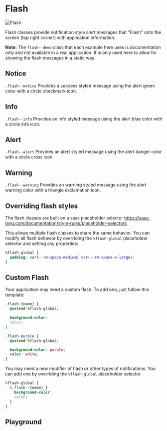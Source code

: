 

# Flash

<img src={imageFile} alt="Flash" />

Flash classes provide notification style alert messages that "Flash" onto the screen (top right corner) with application information.

**Note:** The `flash--demo` class that each example here uses is documentation only and not available in a real application. It is only used here to allow for showing the flash messages in a static way.

## Notice

`.flash--notice` Provides a success styled message using the alert green color with a circle checkmark icon.

<Canvas withToolbar>
  <Story id="components-flash--notice" />
</Canvas>

## Info

`.flash--info` Provides an info styled message using the alert blue color with a circle info icon.

<Canvas withToolbar>
  <Story id="components-flash--info" />
</Canvas>

## Alert

`.flash--alert` Provides an alert styled message using the alert danger color with a circle cross icon.

<Canvas withToolbar>
  <Story id="components-flash--alert" />
</Canvas>

## Warning

`.flash--warning` Provides an warning styled message using the alert warning color with a triangle exclamation icon.

<Canvas withToolbar>
  <Story id="components-flash--warning" />
</Canvas>

## Overriding flash styles

The flash classes are built on a sass placeholder selector https://sass-lang.com/documentation/style-rules/placeholder-selectors

This allows multiple flash classes to share the same behavior. You can modify all flash behavior by overriding the `%flash-global` placeholder selector and setting any properties:

```css
%flash-global {
  padding: var(--rm-space-medium) var(--rm-space-x-large);
}
```

## Custom Flash

Your application may need a custom flash. To add one, just follow this template:

```css
.flash-{name} {
  @extend %flash-global;

  background-color:
  color:
}
```

```css
.flash-purple {
  @extend %flash-global;

  background-color: purple;
  color: white;
}
```

You may need a new modifier of flash or other types of notifications. You can add one by overriding the `%flash-global` placeholder selector.

```css
%flash-global {
  &.flash--{name} {
    background-color:
    color:
  }
}
```

## Playground

<Primary />
<ArgsTable of="." story="^" />

